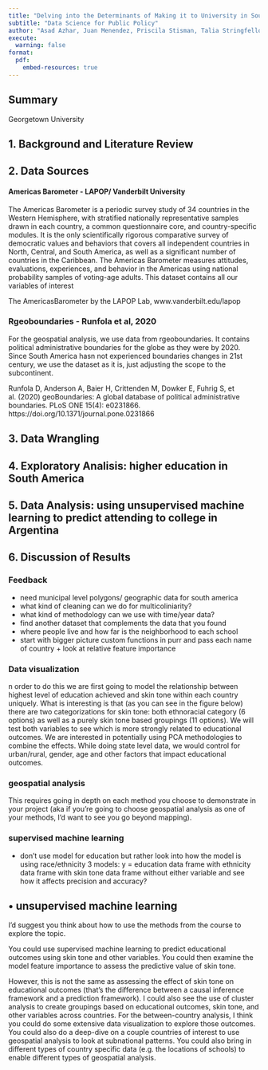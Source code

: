 ```yaml
---
title: "Delving into the Determinants of Making it to University in South America"
subtitle: "Data Science for Public Policy"
author: "Asad Azhar, Juan Menendez, Priscila Stisman, Talia Stringfellow"
execute:
  warning: false
format:
  pdf:
    embed-resources: true
---
```


## Summary

Georgetown University

## 1. Background and Literature Review

## 2. Data Sources

#### **⁠Americas Barometer** - LAPOP/ Vanderbilt University

The Americas Barometer is a periodic survey study of 34 countries in the Western Hemisphere, with stratified nationally representative samples drawn in each country, a common questionnaire core, and country-specific modules. It is the only scientifically rigorous comparative survey of democratic values and behaviors that covers all independent countries in North, Central, and South America, as well as a significant number of countries in the Caribbean. The Americas Barometer measures attitudes, evaluations, experiences, and behavior in the Americas using national probability samples of voting-age adults. This dataset contains all our variables of interest

The AmericasBarometer by the LAPOP Lab, www.vanderbilt.edu/lapop

### **Rgeoboundaries** - Runfola et al, 2020

For the geospatial analysis, we use data from rgeoboundaries. It contains political administrative boundaries for the globe as they were by 2020. Since South America hasn not experienced boundaries changes in 21st century, we use the dataset as it is, just adjusting the scope to the subcontinent.

Runfola D, Anderson A, Baier H, Crittenden M, Dowker E, Fuhrig S, et al. (2020) geoBoundaries: A global database of political administrative boundaries. PLoS ONE 15(4): e0231866. https://doi.org/10.1371/journal.pone.0231866

## 3. Data Wrangling

## 4. Exploratory Analisis: higher education in South America

## 5. Data Analysis: using unsupervised machine learning to predict attending to college in Argentina

## 6. Discussion of Results

### Feedback

-   need municipal level polygons/ geographic data for south america
-   what kind of cleaning can we do for multicoliniarity?
-   what kind of methodology can we use with time/year data?
-   find another dataset that complements the data that you found
-   where people live and how far is the neighborhood to each school
-   start with bigger picture custom functions in purr and pass each name of country + look at relative feature importance

### Data visualization

n order to do this we are first going to model the relationship between highest level of education achieved and skin tone within each country uniquely. What is interesting is that (as you can see in the figure below) there are two categorizations for skin tone: both ethnoracial category (6 options) as well as a purely skin tone based groupings (11 options). We will test both variables to see which is more strongly related to educational outcomes. We are interested in potentially using PCA methodologies to combine the effects. While doing state level data, we would control for urban/rural, gender, age and other factors that impact educational outcomes.

### geospatial analysis

This requires going in depth on each method you choose to demonstrate in your project (aka if you’re going to choose geospatial analysis as one of your methods, I’d want to see you go beyond mapping).

### supervised machine learning

-   don't use model for education but rather look into how the model is using race/ethnicity 3 models: y = education data frame with ethnicity data frame with skin tone data frame without either variable and see how it affects precision and accuracy?

## • unsupervised machine learning

I’d suggest you think about how to use the methods from the course to explore the topic.

You could use supervised machine learning to predict educational outcomes using skin tone and other variables. You could then examine the model feature importance to assess the predictive value of skin tone.

However, this is not the same as assessing the effect of skin tone on educational outcomes (that’s the difference between a causal inference framework and a prediction framework). I could also see the use of cluster analysis to create groupings based on educational outcomes, skin tone, and other variables across countries. For the between-country analysis, I think you could do some extensive data visualization to explore those outcomes. You could also do a deep-dive on a couple countries of interest to use geospatial analysis to look at subnational patterns. You could also bring in different types of country specific data (e.g. the locations of schools) to enable different types of geospatial analysis.
